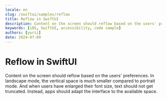 ```yaml
---
locale: en
slug: /swiftui/samples/reflow
title: Reflow in SwiftUI
description: Content on the screen should reflow based on the users' preferences.
keywords: [iOS, SwiftUI, accessibility, code sample]
authors: [yurii]
date: 2024-07-09
---
```


# Reflow in SwiftUI

Content on the screen should reflow based on the users' preferences. In landscape mode, the vertical space is much smaller compared to portrait mode. And when users have enlarged their font size, text should not get truncated. Instead, apps should adapt the interface to the available space.

<CodeSample id="screen-reflow" framework="swiftui" locale="en"/>
